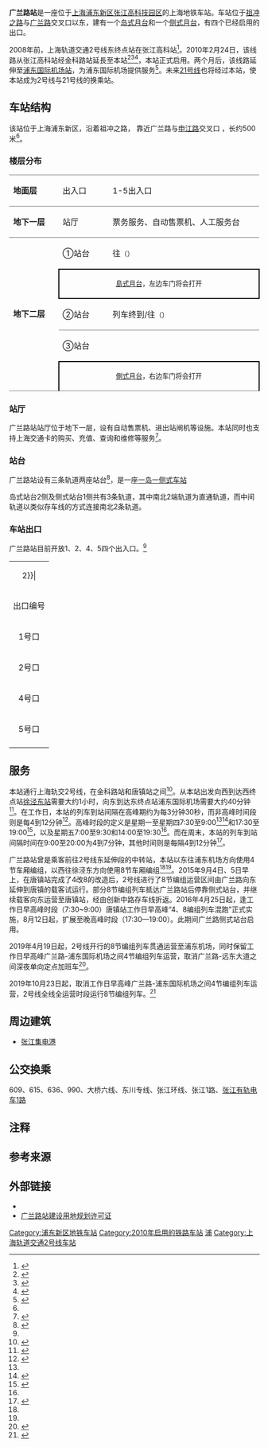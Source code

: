 {{noteTA 
|G1 =Transport}}
{{SH Future infrastructure}}
{{Infobox station
|name = 广兰路
|eng_name = Guanglan Road
|symbol_right =
|linecolour = {{上海地铁颜色|2|yes}}
|linecolour2 = {{上海地铁颜色|21|yes}}
|image = 201611 Nameboard of Guanglan Road Station.jpg
|caption = 广兰路站2号线站台及大字壁
|other_name = 
|country = {{PRC}}
|borough = [[上海市|上海市]][[浦东新区|浦东新区]][[张江镇|张江镇]]
|address = 介于[[广兰路|广兰路]]与[[申江路|申江路]]之间的[[祖冲之路|祖冲之路]]地下
|coordinates = {{coord|31|12|47|N|121|37|7|E|type:railwaystation}}
|elevation = 
|owned = [[上海申通地铁集团|上海申通地铁集团]]
|operator = [[上海地铁|上海地铁]]
|lines = {{上海地铁线路名|2|SL}}<br/>{{上海地铁线路名|21|SL}}（建设中）
|distance = 
|platform = {{上海地铁线路名|2|S}}：1個[[島式月台|島式月台]]+1個[[側式月台|側式月台]]
|tracks = 3条
|bus_routes = 
|bus_stands = 
|connections = 
|structure = 地下车站
|hall = 地下站厅
|depth = 
|levels = 
|interchange = 
|exits = 4个
|architect = 
|architectural_style = 
|colour = 
|type = 
|status = {{上海地铁线路名|2|S}}：运营中<br/>{{上海地铁线路名|21|S}}：建设中
|code = 
|classification = 
|website = 
|built = 
|opened = {{上海地铁线路名|2|S}}：{{Start date|2010|2|24|df=y}}<ref name="open">{{cite web |title=小编体验轨交2号线东延伸 带您实地探查“地形” |url=http://sh.eastday.com/qtmt/20100224/u1a698278.html |website=东方网 |accessdate=2021-04-05 |archive-date=2016-03-04 |archive-url=https://web.archive.org/web/20160304204829/http://sh.eastday.com/qtmt/20100224/u1a698278.html |dead-url=yes }}</ref>
|closed = 
|former = 
|pass_year = 
|passengers = 
|pass_system = 
|pass_rank = 
|mpassengers = 
|trains = 
|station_hours = 
|hours = 
|first = 往{{上海地铁起讫站|2|L}}：5:28<br/>往{{上海地铁起讫站|2|R}}：6:00
|last = 往{{上海地铁起讫站|2|L}}：23:02<br/>往{{上海地铁起讫站|2|R}}：22:30
|adjacent = {{Adjacent stations|system=上海地铁|line1=2|left1=金科路|right1=唐镇|line2=21|left2=龙东大道|right2=高斯路|type2=建设中}}
|route_map = {{Routemap|inline=yes|legend=no|map=
utSTRf\\utSTRg~~ ~~{{rmr|Licon=U|{{站|唐镇}}}}
utSTR\utENDEa!~utSTRc2\utABZg3!~utSTR
utSTR\utABZg+1\utSTR!~utSTRc4
utKRWgl+l!~utSTR\utKRWgr+r\utSTR
utSTR+BSl\utSTR+BSr\utSTR+BSl!~utSTR
utSTR+BSl\utSTR+BSr\utSTR+BSl!~utSTR
utSTR\utABZg2\utSTR!~utSTRc3
utSTR!~utSTRc2\utABZg3!~utSTRc1\utABZg+4!~utSTR
utABZg+1!~utSTR\utENDEe!~utSTRc4\utSTR
utSTRf\\utSTRg~~ ~~{{rmr|Licon=D|{{站|金科路}}}}
}}
}}
{{multiple image|align=right|direction=vertical|width=220
|image1=Guanglan Road Station Platform.jpg|caption1=2号线岛式站台
|image2=Platform 3 of Guanglan Road Station (20191112160912).jpg|caption2=2号线侧式站台
}}
'''广兰路站'''是一座位于[[上海|上海]][[浦东新区|浦东新区]][[张江高科技园区|张江高科技园区]]的上海地铁车站。车站位于[[祖冲之路|祖冲之路]]与[[广兰路|广兰路]]交叉口以东，建有一个[[岛式月台|岛式月台]]和一个[[侧式月台|侧式月台]]，有四个已经启用的出口。

2008年前，上海轨道交通2号线东终点站在张江高科站<ref>{{cite map|title=Shanghai Metro|publisher=Schwandl, Robert|date=2008}}</ref>。2010年2月24日，该线路从张江高科站经金科路站延長至本站<ref name="news1">{{Cite news |url=http://sh.xinmin.cn/minsheng/2010/02/22/3718384.html |title=轨道交通2号线24日起延伸至广兰路站 |author=李欣 |date=2010-02-22 |publisher=新民网 |accessdate=2019-06-23 |language=zh-cn |archiveurl=https://archive.today/20120724003003/http://sh.xinmin.cn/minsheng/2010/02/22/3718384.html |archivedate=2012-07-24 |dead-url=yes }}</ref><ref>{{Cite news |url=http://xwcb.eastday.com/c/20100202/u1a690975.html |title=2号线24日起先延伸至广兰路 3月底延至浦东机场-2号线-晨报视野—上海频道-东方网 |author=钟晖 |date=2010-02-02 |accessdate=2019-06-23 |language=zh-cn |archiveurl=https://archive.today/20190623040629/http://news.163.com/10/0215/10/5VIBRVTM000120GU.html |archivedate=2019-06-23 |last2=张昱欣 |dead-url=no }}</ref><ref>{{Cite web |title=2号线张江高科老站退休 "搭桥战"打响 |url=http://news.163.com/10/0215/10/5VIBRVTM000120GU.html |accessdate=2019-06-23 |date=2010-02-15 |last=网易 |work=news.163.com |language=zh-cn |archiveurl=https://archive.today/20190623040629/http://news.163.com/10/0215/10/5VIBRVTM000120GU.html |archivedate=2019-06-23 |dead-url=no }}</ref>，本站正式启用。两个月后，该线路延伸至[[浦东国际机场站|浦东国际机场站]]，为浦东国际机场提供服务<ref name="163 east extension">{{Cite web |title=2号线明起通至浦东国际机场 |url=http://news.163.com/10/0407/11/63LR31FH000146BB.html |accessdate=2019-06-23 |date=2010-04-07 |work=news.163.com |language=zh-cn |archiveurl=https://archive.today/20120715094701/http://news.163.com/10/0407/11/63LR31FH000146BB.html |archivedate=2012-07-15 |author1=周健 |author2=黄琼诺 |dead-url=yes }}</ref>。未来[[上海轨道交通21号线|21号线]]也将经过本站，使本站成为2号线与21号线的换乘站。

==车站结构==
该站位于上海浦东新区，沿着祖冲之路， 靠近广兰路与[[申江路|申江路]]交叉口 ，长约500米<ref name="news20100122" />。
===楼层分布===
{|cellspacing=0 cellpadding=3
|style="border-bottom:solid 1px gray;border-top:solid 1px gray;" width=100|'''地面层'''
|style="border-top:solid 1px gray;border-bottom:solid 1px gray;" width=100|出入口
|style="border-top:solid 1px gray;border-bottom:solid 1px gray;" width=350|1-5出入口
|-
|style="border-bottom:solid 1px gray;"|'''地下一层'''
|style="border-bottom:solid 1px gray;"|站厅
|style="border-bottom:solid 1px gray;"|票务服务、自动售票机、人工服务台
|-
|style="border-bottom:solid 1px gray;" rowspan=5|'''地下二层'''
|①站台
|{{arrow|L}} {{上海地铁线路名|2}}往{{站|徐泾东}}<small>（{{站|金科路}}）</small>
|-
|style="border-right:solid 2px black;border-left:solid 2px black;border-top:solid 2px black;border-bottom:solid 2px black;" colspan=2|<center><small>[[島式月台|島式月台]]，左边车门将会打开</small></center>
|-
|style="border-bottom:solid 1px gray;"|②站台
|style="border-bottom:solid 1px gray;"|{{arrow|L}} {{上海地铁线路名|2}}列车终到/往{{站|淞虹路}}<small>（{{站|金科路}}）</small>
|-
|③站台
|{{split text|{{0|{{arrow|R}}}} {{上海地铁线路名|2}}往{{站|浦东国际机场}}<small>（{{站|唐镇}}）</small>|{{arrow|R}}}}
|-
|style="border-top:solid 2px black;border-right:solid 2px black;border-left:solid 2px black;border-bottom:solid 1px gray;" colspan=2|<center><small>[[側式月台|側式月台]]，右边车门将会打开</small></center>
|}

===站厅===
广兰路站站厅位于地下一层，设有自动售票机、进出站闸机等设施。本站同时也支持上海交通卡的购买、充值、查询和维修等服务<ref>{{Cite web |title=沪轨交站交通卡自营网点将增至22个 可购卡、充资、维修等 |url=http://sh.eastday.com/m/20170830/u1ai10818797.html |accessdate=2019-06-23 |author=田雨霖 |date=2017-08-30 |work=sh.eastday.com |language=zh-cn |archiveurl=https://archive.today/20190623042351/http://sh.eastday.com/m/20170830/u1ai10818797.html |archivedate=2019-06-23 |quote=轨交站点交通卡自营网点……广兰路服务站 2号线广兰路近4号口 |dead-url=no }}</ref>。

===站台===
广兰路站设有三条轨道两座站台<ref name="news20100224">{{Cite web |title=2号线广兰路站有3条轨道2座站台_网易新闻 |url=http://news.163.com/10/0224/08/6099KCVQ000120GR_mobile.html |accessdate=2019-06-23 |date=2010-02-24 |work=news.163.com |language=zh-cn |archiveurl=https://archive.today/20190623061954/http://news.163.com/10/0224/08/6099KCVQ000120GR_mobile.html |archivedate=2019-06-23 |dead-url=yes }}</ref>，是一座[[混合式站台|一岛一侧式车站]]

岛式站台2侧及侧式站台1侧共有3条轨道，其中南北2端轨道为直通轨道，而中间轨道以类似存车线的方式连接南北2条轨道。

=== 车站出口 ===
广兰路站目前开放1、2、4、5四个出入口。<ref name=ifeng/>
{| class="wikitable"
|colspan=4 align="center" bgcolor={{上海地铁颜色|2}}|
|-
! 出口编号 !! 建议前往目的地
|-
|1号口 || 祖冲之路北侧，申江路西
|-
|2号口 || 祖冲之路南侧，申江路西
|-
|4号口{{綠底白字出口|exitsign=none|附=升}} || 祖冲之路南侧，广兰路东
|-
|5号口 || 祖冲之路北侧，广兰路东
|-
| bgcolor="#EEEEEE" colspan=2 |{{綠底白字出口|註=升}}
|}

==服务==
本站通行上海轨交2号线，在金科路站和唐镇站之间<ref>{{cite map|url=http://www.shmetro.com/zbdt/overall.jpg|title=Map of the Shanghai Metro|publisher=Shanghai Shentong Metro Group|accessdate=April 8, 2011|archive-date=2011-01-04|archive-url=https://web.archive.org/web/20110104145004/http://www.shmetro.com/zbdt/overall.jpg|dead-url=no}}</ref>。从本站出发向西到达西终点站[[徐泾东站|徐泾东站]]需要大约1小时，向东到达东终点站浦东国际机场需要大约40分钟<ref>{{Cite web |title=2号线东延伸二期将试运营 广兰路至浦东机场仅40分钟(图) |url=http://news.163.com/10/0406/21/63K849A6000146BB.html |accessdate=2019-06-23 |date=2010-04-06 |last=网易 |work=news.163.com |language=zh-cn |archiveurl=https://archive.today/20190623044510/http://news.163.com/10/0406/21/63K849A6000146BB.html |archivedate=2019-06-23 |dead-url=yes }}</ref>。在工作日，本站的列车到站间隔在高峰期约为每3分钟30秒，而非高峰时间段则是每4到12分钟<ref name="bendiba">{{Cite web |title=最新上海14条地铁首末班车时刻表 运行时间间隔- 上海本地宝 |url=http://sh.bendibao.com/traffic/2016411/159283.shtm |accessdate=2019-06-23 |date=2016-04-11 |work=sh.bendibao.com |language=zh-cn |archiveurl=https://archive.today/20190623054704/http://sh.bendibao.com/traffic/2016411/159283.shtm |archivedate=2019-06-23 |dead-url=no }}</ref>。高峰时段的定义是星期一至星期四7:30至9:00<ref name=ifeng/><ref>{{Cite web |title=上海地铁详解广兰路限流：为确保乘客安全 将灵活调整_网易新闻 |url=http://news.163.com/14/1009/12/A8470U7D00014AEE_mobile.html |accessdate=2019-06-23 |author=李欣 |date=2014-10-09 |work=news.163.com |archiveurl=https://archive.today/20190623060015/http://news.163.com/14/1009/12/A8470U7D00014AEE_mobile.html |archivedate=2019-06-23 |dead-url=yes }}</ref>{{noteTag|另有来源说是7:00~9:30<ref name="bendiba" />}}和17:30至19:00<ref>{{Cite web |title=上海地铁2号线唐镇站早晚高峰都将“4、8编组列车混跑” |url=http://news.ifeng.com/a/20160810/49752571_0.shtml |accessdate=2019-06-23 |date=2016-08-10 |work=news.ifeng.com |language=zh-cn |archiveurl=https://archive.today/20190623045109/http://news.ifeng.com/a/20160810/49752571_0.shtml |archivedate=2019-06-23 |quote=工作日晚高峰时段（17:30-19:00） |dead-url=no }}</ref>{{noteTag|另有来源说是17:00~19:30<ref name="bendiba" />}}，以及星期五7:00至9:30和14:00至19:30<ref name="bendiba" />。而在周末，本站的列车到站间隔时间在9:00至20:00为4到7分钟，其他时间则是每隔4到12分钟<ref>{{Cite web |title=Shanghai Metro Line 2: Subway Route, Timetable, Transfer |url=https://www.travelchinaguide.com/cityguides/shanghai/transportation/subway-line2.htm |accessdate=2019-06-23 |work=www.travelchinaguide.com |language=en |archiveurl=https://archive.today/20190623061137/https://www.travelchinaguide.com/cityguides/shanghai/transportation/subway-line2.htm |archivedate=2019-06-23 |dead-url=no }}</ref>。

广兰路站曾是乘客前往2号线东延伸段的中转站，本站以东往浦东机场方向使用4节车厢编组，以西往徐泾东方向使用8节车厢编组<ref name="news1"/><ref name="news20100122" />。2015年9月4日、5日早上，在唐镇站完成了4改8的改造后，2号线进行了8节编组运营区间由广兰路向东延伸到唐镇的载客试运行。部分8节编组列车抵达广兰路站后停靠侧式站台，并继续载客向东运营至唐镇站，经由创新中路存车线折返。2016年4月25日起，逢工作日早高峰时段（7:30~9:00）唐镇站工作日早高峰“4、8编组列车混跑”正式实施，8月12日起，扩展至晚高峰时段（17:30—19:00）。此期间广兰路侧式站台启用。

2019年4月19日起，2号线开行的8节编组列车贯通运营至浦东机场，同时保留工作日早高峰广兰路-浦东国际机场之间4节编组列车运营，取消广兰路-远东大道之间深夜单向定点加班车<ref>{{Cite web|url=http://dy.163.com/v2/article/detail/ECTBR1SN0514BTST.html|title=【好消息】4月19日起2号线8编列车直通东延伸|accessdate=2019-04-16|publisher=上海地铁|date=2019-04-16|archive-date=2019-04-16|archive-url=https://web.archive.org/web/20190416213015/http://dy.163.com/v2/article/detail/ECTBR1SN0514BTST.html|dead-url=no}}</ref>。

2019年10月23日起，取消工作日早高峰广兰路-浦东国际机场之间4节编组列车运营，2号线全线全运营时段运行8节编组列车。<ref>{{Cite web |url=http://service.shmetro.com/yygg/2563.htm|title=10月23日起2号线启用新列车运行图|accessdate=2019-10-21|publisher=上海地铁}}</ref>

== 周边建筑 ==
* [[张江集电港|张江集电港]]
== 公交换乘 ==
609、615、636、990、大桥六线、东川专线、张江环线、张江1路、[[张江有轨电车|张江有轨电车1路]]

== 注释==
{{notefoot|group="译注"|2}}
==参考来源==
{{reflist|2}}
==外部链接==
{{commonscat|Guanglan Road Station}}
*{{cite web|title=车站信息 上海地铁|url=http://service.shmetro.com/czxx/index.htm?id=0255&stationname=%E5%B9%BF%E5%85%B0%E8%B7%AF|accessdate=2019-06-23|archive-date=2017-08-23|archive-url=https://web.archive.org/web/20170823222856/http://service.shmetro.com/czxx/index.htm?id=0255|dead-url=no}}
*[https://web.archive.org/web/20070927192630/http://www.shghj.gov.cn/Ct_3.aspx?ct_id=00060818E13728 广兰路站建设用地规划许可证]
{{上海轨道交通2号线}}
{{上海轨道交通21号线车站|nocat}}

[[Category:浦东新区地铁车站|Category:浦东新区地铁车站]]
[[Category:2010年启用的铁路车站|Category:2010年启用的铁路车站]]
[[Category:以街道命名的上海軌道交通車站|浦]]
[[Category:上海轨道交通2号线车站|Category:上海轨道交通2号线车站]]